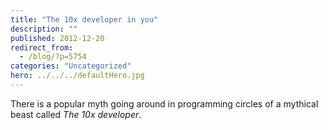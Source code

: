 ```yaml
---
title: "The 10x developer in you"
description: ""
published: 2012-12-20
redirect_from:
  - /blog/?p=5754
categories: "Uncategorized"
hero: ../../../defaultHero.jpg
---
```


There is a popular myth going around in programming circles of a mythical beast called _The 10x developer_.

